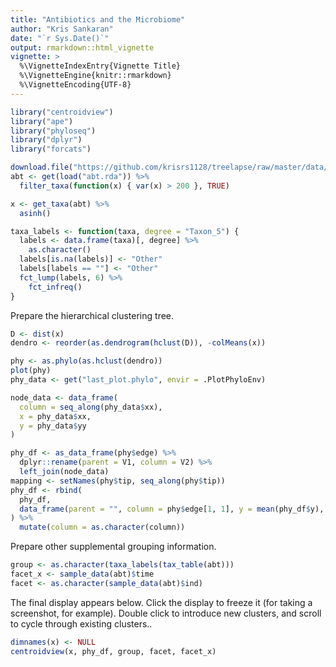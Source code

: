 ```yaml
---
title: "Antibiotics and the Microbiome"
author: "Kris Sankaran"
date: "`r Sys.Date()`"
output: rmarkdown::html_vignette
vignette: >
  %\VignetteIndexEntry{Vignette Title}
  %\VignetteEngine{knitr::rmarkdown}
  %\VignetteEncoding{UTF-8}
---
```


```r
library("centroidview")
library("ape")
library("phyloseq")
library("dplyr")
library("forcats")

download.file("https://github.com/krisrs1128/treelapse/raw/master/data/abt.rda", "abt.rda")
abt <- get(load("abt.rda")) %>%
  filter_taxa(function(x) { var(x) > 200 }, TRUE)

x <- get_taxa(abt) %>%
  asinh()
```

```r
taxa_labels <- function(taxa, degree = "Taxon_5") {
  labels <- data.frame(taxa)[, degree] %>%
    as.character()
  labels[is.na(labels)] <- "Other"
  labels[labels == ""] <- "Other"
  fct_lump(labels, 6) %>%
    fct_infreq()
}
```

Prepare the hierarchical clustering tree.

```r
D <- dist(x)
dendro <- reorder(as.dendrogram(hclust(D)), -colMeans(x))

phy <- as.phylo(as.hclust(dendro))
plot(phy)
phy_data <- get("last_plot.phylo", envir = .PlotPhyloEnv)

node_data <- data_frame(
  column = seq_along(phy_data$xx),
  x = phy_data$xx,
  y = phy_data$yy
)

phy_df <- as_data_frame(phy$edge) %>%
  dplyr::rename(parent = V1, column = V2) %>%
  left_join(node_data)
mapping <- setNames(phy$tip, seq_along(phy$tip))
phy_df <- rbind(
  phy_df,
  data_frame(parent = "", column = phy$edge[1, 1], y = mean(phy_df$y), x = 0.03) # root node
) %>%
  mutate(column = as.character(column))
```

Prepare other supplemental grouping information.

```r
group <- as.character(taxa_labels(tax_table(abt)))
facet_x <- sample_data(abt)$time
facet <- as.character(sample_data(abt)$ind)
```

The final display appears below. Click the display to freeze it (for taking a
screenshot, for example). Double click to introduce new clusters, and scroll to
cycle through existing clusters..

```r
dimnames(x) <- NULL
centroidview(x, phy_df, group, facet, facet_x)
```
